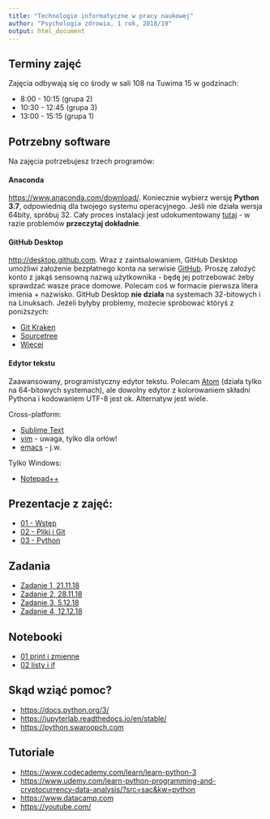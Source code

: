 ```yaml
---
title: "Technologie informatyczne w pracy naukowej"
author: "Psychologia zdrowia, 1 rok, 2018/19"
output: html_document
---
```


## Terminy zajęć

Zajęcia odbywają się co środy w sali 108 na Tuwima 15 w godzinach:

- 8:00 - 10:15 (grupa 2)
- 10:30 - 12:45 (grupa 3)
- 13:00 - 15:15 (grupa 1)


## Potrzebny software

Na zajęcia potrzebujesz trzech programów:

#### Anaconda 

<https://www.anaconda.com/download/>. Koniecznie wybierz wersję **Python 3.7**, odpowiednią dla twojego systemu operacyjnego. Jeśli nie działa wersja 64bity, spróbuj 32. Cały proces instalacji jest udokumentowany [tutaj](http://docs.anaconda.com/anaconda/install/) - w razie problemów **przeczytaj dokładnie**.

#### GitHub Desktop

<http://desktop.github.com>. Wraz z zaintsalowaniem, GitHub Desktop umożliwi założenie bezpłatnego konta na serwisie [GitHub](http://github.com). Proszę założyć konto z jakąś sensowną nazwą użytkownika - będę jej potrzebować żeby sprawdzać wasze prace domowe. Polecam coś w formacie pierwsza litera imienia + nazwisko. GitHub Desktop **nie działa** na systemach 32-bitowych i na Linuksach. Jeżeli byłyby problemy, możecie spróbować któryś z poniższych:

- [Git Kraken](http://docs.anaconda.com/anaconda/install/)
- [Sourcetree](https://www.sourcetreeapp.com)
- [Więcej](https://git-scm.com/downloads/guis)

#### Edytor tekstu

Zaawansowany, programistyczny edytor tekstu. Polecam [Atom](http://atom.io) (działa tylko na 64-bitowych systemach), ale dowolny edytor z kolorowaniem składni Pythona i kodowaniem UTF-8 jest ok. Alternatyw jest wiele.

Cross-platform:

- [Sublime Text](https://www.sublimetext.com)
- [vim](https://www.vim.org) - uwaga, tylko dla orłów!
- [emacs](https://www.gnu.org/software/emacs/index.html) - j.w.

Tylko Windows:

- [Notepad++](https://notepad-plus-plus.org)


## Prezentacje z zajęć:

- [01 - Wstęp](01_intro.html)
- [02 - Pliki i Git](02_git.html)
- [03 - Python](03_python.html)

## Zadania

- [Zadanie 1, 21.11.18](zadania/zad1.html)
- [Zadanie 2, 28.11.18](zadania/zad2.html)
- [Zadanie 3, 5.12.18](zadania/zad3.html)
- [Zadanie 4, 12.12.18](zadania/zad4.html)

## Notebooki

- [01 print i zmienne](https://github.com/k-basinski/tipn/blob/master/01_print_zmienne.ipynb)
- [02 listy i if](https://github.com/k-basinski/tipn/blob/master/02_listy_if.ipynb)

## Skąd wziąć pomoc?

- <https://docs.python.org/3/>
- <https://jupyterlab.readthedocs.io/en/stable/>
- <https://python.swaroopch.com>

## Tutoriale

- <https://www.codecademy.com/learn/learn-python-3>
- <https://www.udemy.com/learn-python-programming-and-cryptocurrency-data-analysis/?src=sac&kw=python>
- <https://www.datacamp.com>
- <https://youtube.com/>